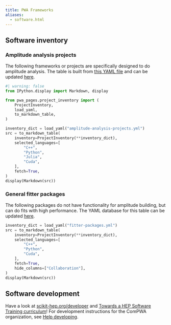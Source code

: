 ```yaml
---
title: PWA Frameworks
aliases:
  - software.html
---
```


## Software inventory

### Amplitude analysis projects

The following frameworks or projects are specifically designed to do amplitude analysis. The table is built from [this YAML file](./software/amplitude-analysis-projects.yml) and can be updated [here](https://github.com/ComPWA/edit/main/docs/software/amplitude-analysis-projects.yml).

```python
#| warning: false
from IPython.display import Markdown, display

from pwa_pages.project_inventory import (
    ProjectInventory,
    load_yaml,
    to_markdown_table,
)

inventory_dict = load_yaml("amplitude-analysis-projects.yml")
src = to_markdown_table(
    inventory=ProjectInventory(**inventory_dict),
    selected_languages=[
        "C++",
        "Python",
        "Julia",
        "Cuda",
    ],
    fetch=True,
)
display(Markdown(src))
```

### General fitter packages

The following packages do not have functionality for amplitude building, but can do fits with high performance. The YAML database for this table can be updated [here](https://github.com/ComPWA/PWA-pages/edit/main/docs/software/fitter-packages.yml).

```python
inventory_dict = load_yaml("fitter-packages.yml")
src = to_markdown_table(
    inventory=ProjectInventory(**inventory_dict),
    selected_languages=[
        "C++",
        "Python",
        "Cuda",
    ],
    fetch=True,
    hide_columns=["Collaboration"],
)
display(Markdown(src))
```

## Software development

:::{.callout-tip}
Have a look at [scikit-hep.org/developer](https://scikit-hep.org/developer) and [Towards a HEP Software Training curriculum](https://hepsoftwarefoundation.org/training/curriculum.html)! For development instructions for the ComPWA organization, see [Help developing](https://compwa.github.io/develop).
:::
